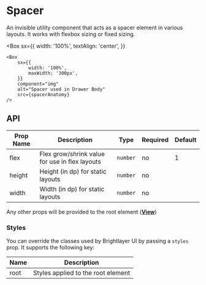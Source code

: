 
# Spacer

An invisible utility component that acts as a spacer element in various layouts. It works with flexbox sizing or fixed sizing.

<Box
    sx={{
        width: '100%',
        textAlign: 'center',
    }}
>
    <Box
        sx={{
            width: '100%',
            maxWidth: '300px',
        }}
        component="img"
        alt="Spacer used in Drawer Body"
        src={spacerAnatomy}
    />
</Box>

## API

<Box>

| Prop Name | Description                                    | Type     | Required | Default |
| --------- | ---------------------------------------------- | -------- | -------- | ------- |
| flex      | Flex grow/shrink value for use in flex layouts | `number` | no       | 1       |
| height    | Height (in dp) for static layouts              | `number` | no       |         |
| width     | Width (in dp) for static layouts               | `number` | no       |         |

</Box>

Any other props will be provided to the root element ([**View**](https://reactnative.dev/docs/view))

### Styles

You can override the classes used by Brightlayer UI by passing a `styles` prop. It supports the following key:

| Name | Description                        |
| ---- | ---------------------------------- |
| root | Styles applied to the root element |
